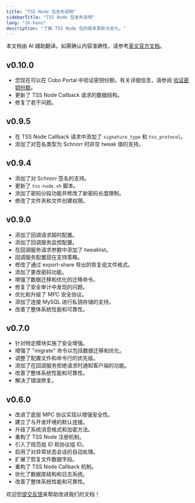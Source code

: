 ```yaml
---
title: "TSS Node 包发布说明"
sidebarTitle: "TSS Node 包发布说明"
lang: "zh-hans"
description: "了解 TSS Node 包的版本更新与变化。"
---
```

<Note>本文档由 AI 辅助翻译。如需确认内容准确性，请参考[英文官方文档](https://www.cobo.com/developers/v2/guides/overview/introduction)。</Note>

## v0.10.0
- 您现在可以在 Cobo Portal 中验证密钥份额。有关详细信息，请参阅 [验证密钥份额](https://manuals.cobo.com/zh/portal/mpc-wallets/ocw/key-share-verification)。
- 更新了 TSS Node Callback 请求的数据结构。
- 修复了若干问题。

## v0.9.5
- 在 TSS Node Callback 请求中添加了 `signature_type` 和 `tss_protocol`。
- 添加了对签名类型为 Schnorr 时非空 tweak 值的支持。

## v0.9.4
- 添加了对 Schnorr 签名的支持。
- 更新了 `tss-node.sh` 脚本。
- 添加了密码分段功能并修改了新密码长度限制。
- 修改了文件夹和文件创建权限。

## v0.9.0

- 添加了回调请求超时配置。
- 添加了回调服务监控配置。
- 在回调服务请求参数中添加了 tweaklist。
- 回调服务配置现在支持策略。
- 修改了通过 export-share 导出的恢复组文件格式。
- 添加了更改密码功能。
- 增强了数据迁移和优化的迁移命令。
- 修复了安全审计中发现的问题。
- 优化和升级了 MPC 安全协议。
- 添加了连接 MySQL 进行私钥存储的支持。
- 改善了整体系统性能和可靠性。

## v0.7.0

- 针对特定模块实施了安全增强。
- 增强了 "migrate" 命令以包括数据迁移和优化。
- 调整了配置文件和命令行的优先级。
- 添加了在回调服务拒绝请求时通知客户端的功能。
- 改善了整体系统性能和可靠性。
- 解决了错误修复。

## v0.6.0

- 改进了底层 MPC 协议实现以增强安全性。
- 建立了与开发环境的默认连接。
- 升级了系统消息格式和加密方法。
- 重构了 TSS Node 注册机制。
- 引入了规范组 ID 和协议组 ID。
- 启用了对异常状态会话的自动处理。
- 扩展了恢复文件数据字段。
- 重构了 TSS Node Callback 机制。
- 优化了数据库结构和日志系统。
- 改善了整体系统性能和可靠性。

<Tip>欢迎您[提交反馈](https://forms.zohopublic.com/cobo/form/DocumentFeedbackForm/formperma/QvLOhxJv1_JMsJ-1dleZ8Itb_7rzN-LtgvsDdxosoVI)来帮助改进我们的文档！</Tip>